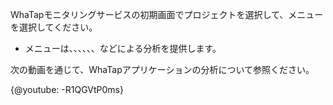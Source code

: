 WhaTapモニタリングサービスの初期画面でプロジェクトを選択して、メニューを選択してください。 

- <Cmdname sid="analysis" className="uitext" />メニューは、<Cmdname sid="tag_count_chart" className="uitext" />、<Cmdname sid="msa_analysis" className="uitext" />、<Cmdname sid="hitmap" className="uitext" />、<Cmdname sid="stack" className="uitext" />、<Cmdname sid="cube_navigator" className="uitext" />、<Cmdname sid="tx_search" className="uitext" />などによる分析を提供します。

次の動画を通じて、WhaTapアプリケーションの分析について参照ください。

{@youtube: -R1QGVtP0ms}
